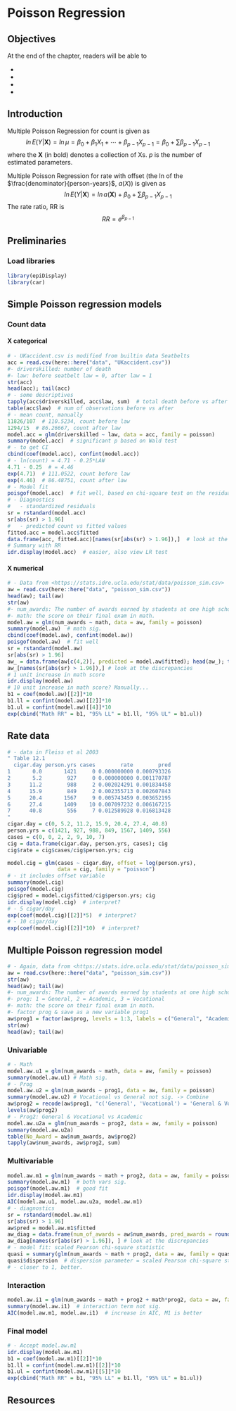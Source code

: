 # Poisson Regression

## Objectives

At the end of the chapter, readers will be able to 

-
-
-
-

## Introduction

Multiple Poisson Regression for count is given as
$$ln\,E(Y|\mathbf{X})=ln\,\mu=\beta_{0}+\beta_{1}X_{1}+\cdots+\beta_{p-1}X_{p-1}=\beta_{0}+\sum\beta_{p-1}X_{p-1}$$
where the **X** (in bold) denotes a collection of Xs. _p_ is the number of estimated parameters.

Multiple Poisson Regression for rate with offset (the ln of the $\frac{denominator}{person-years}$, $a(X)$) is given as
$$ln\,E(Y|\mathbf{X})=ln\,a(\mathbf{X})+\beta_{0}+\sum\beta_{p-1}X_{p-1}$$
The rate ratio, RR is
$$RR=e^{\beta_{p-1}}$$

## Preliminaries

### Load libraries

```r
library(epiDisplay)
library(car)
```

## Simple Poisson regression models

### Count data

#### X categorical 

```r
# - UKaccident.csv is modified from builtin data Seatbelts
acc = read.csv(here::here("data", "UKaccident.csv"))
#- driverskilled: number of death
#- law: before seatbelt law = 0, after law = 1
str(acc)
head(acc); tail(acc)
# - some descriptives
tapply(acc$driverskilled, acc$law, sum)  # total death before vs after
table(acc$law)  # num of observations before vs after
# - mean count, manually
11826/107  # 110.5234, count before law
1294/15  # 86.26667, count after law
model.acc = glm(driverskilled ~ law, data = acc, family = poisson)
summary(model.acc)  # significant p based on Wald test
# - to get CI
cbind(coef(model.acc), confint(model.acc))
# - ln(count) = 4.71 - 0.25*LAW
4.71 - 0.25  # = 4.46
exp(4.71)  # 111.0522, count before law
exp(4.46)  # 86.48751, count after law
# - Model fit
poisgof(model.acc)  # fit well, based on chi-square test on the residual deviance
# - Diagnostics
#   - standardized residuals
sr = rstandard(model.acc)
sr[abs(sr) > 1.96]
#   - predicted count vs fitted values
fitted.acc = model.acc$fitted
data.frame(acc, fitted.acc)[names(sr[abs(sr) > 1.96]),]  # look at the discrepancies
# Summary with RR
idr.display(model.acc)  # easier, also view LR test
```

#### X numerical

```r
# - Data from <https://stats.idre.ucla.edu/stat/data/poisson_sim.csv>
aw = read.csv(here::here("data", "poisson_sim.csv"))
head(aw); tail(aw)
str(aw)
#- num_awards: The number of awards earned by students at one high school.
#- math: the score on their final exam in math.
model.aw = glm(num_awards ~ math, data = aw, family = poisson)
summary(model.aw)  # math sig.
cbind(coef(model.aw), confint(model.aw))
poisgof(model.aw)  # fit well
sr = rstandard(model.aw)
sr[abs(sr) > 1.96]
aw_ = data.frame(aw[c(4,2)], predicted = model.aw$fitted); head(aw_); tail(aw_)
aw_[names(sr[abs(sr) > 1.96]),] # look at the discrepancies
# 1 unit increase in math score
idr.display(model.aw)
# 10 unit increase in math score? Manually...
b1 = coef(model.aw)[[2]]*10
b1.ll = confint(model.aw)[[2]]*10
b1.ul = confint(model.aw)[[4]]*10
exp(cbind("Math RR" = b1, "95% LL" = b1.ll, "95% UL" = b1.ul))
```

## Rate data

```r
# - data in Fleiss et al 2003
" Table 12.1
  cigar.day person.yrs cases        rate        pred
1       0.0       1421     0 0.000000000 0.000793326
2       5.2        927     0 0.000000000 0.001170787
3      11.2        988     2 0.002024291 0.001834458
4      15.9        849     2 0.002355713 0.002607843
5      20.4       1567     9 0.005743459 0.003652195
6      27.4       1409    10 0.007097232 0.006167215
7      40.8        556     7 0.012589928 0.016813428
"
cigar.day = c(0, 5.2, 11.2, 15.9, 20.4, 27.4, 40.8)
person.yrs = c(1421, 927, 988, 849, 1567, 1409, 556)
cases = c(0, 0, 2, 2, 9, 10, 7)
cig = data.frame(cigar.day, person.yrs, cases); cig
cig$rate = cig$cases/cig$person.yrs; cig

model.cig = glm(cases ~ cigar.day, offset = log(person.yrs), 
                data = cig, family = "poisson")
# - it includes offset variable
summary(model.cig)
poisgof(model.cig)
cig$pred = model.cig$fitted/cig$person.yrs; cig
idr.display(model.cig)  # interpret?
# - 5 cigar/day
exp(coef(model.cig)[[2]]*5)  # interpret?
# - 10 cigar/day
exp(coef(model.cig)[[2]]*10)  # interpret?
```

## Multiple Poisson regression model

```r
# - Again, data from <https://stats.idre.ucla.edu/stat/data/poisson_sim.csv>
aw = read.csv(here::here("data", "poisson_sim.csv"))
str(aw)
head(aw); tail(aw)
#- num_awards: The number of awards earned by students at one high school.
#- prog: 1 = General, 2 = Academic, 3 = Vocational
#- math: the score on their final exam in math.
#- factor prog & save as a new variable prog1
aw$prog1 = factor(aw$prog, levels = 1:3, labels = c("General", "Academic", "Vocational"))
str(aw)
head(aw); tail(aw)
```

### Univariable

```r
# - Math
model.aw.u1 = glm(num_awards ~ math, data = aw, family = poisson)
summary(model.aw.u1) # Math sig.
# - Prog
model.aw.u2 = glm(num_awards ~ prog1, data = aw, family = poisson)
summary(model.aw.u2) # Vocational vs General not sig. -> Combine
aw$prog2 = recode(aw$prog1, "c('General', 'Vocational') = 'General & Vocational'")
levels(aw$prog2)
# - Prog2: General & Vocational vs Academic
model.aw.u2a = glm(num_awards ~ prog2, data = aw, family = poisson)
summary(model.aw.u2a)
table(No_Award = aw$num_awards, aw$prog2)
tapply(aw$num_awards, aw$prog2, sum)
```

### Multivariable

```r
model.aw.m1 = glm(num_awards ~ math + prog2, data = aw, family = poisson)
summary(model.aw.m1)  # both vars sig.
poisgof(model.aw.m1)  # good fit
idr.display(model.aw.m1)  
AIC(model.aw.u1, model.aw.u2a, model.aw.m1)
# - diagnostics
sr = rstandard(model.aw.m1)
sr[abs(sr) > 1.96]
aw$pred = model.aw.m1$fitted
aw_diag = data.frame(num_of_awards = aw$num_awards, pred_awards = round(aw$pred, 1))
aw_diag[names(sr[abs(sr) > 1.96]), ] # look at the discrepancies
# - model fit: scaled Pearson chi-square statistic
quasi = summary(glm(num_awards ~ math + prog2, data = aw, family = quasipoisson))
quasi$dispersion  # dispersion parameter = scaled Pearson chi-square statistic
# - closer to 1, better.
```

### Interaction

```r
model.aw.i1 = glm(num_awards ~ math + prog2 + math*prog2, data = aw, family = poisson)
summary(model.aw.i1)  # interaction term not sig.
AIC(model.aw.m1, model.aw.i1)  # increase in AIC, M1 is better
```

### Final model

```r
# - Accept model.aw.m1
idr.display(model.aw.m1)
b1 = coef(model.aw.m1)[[2]]*10
b1.ll = confint(model.aw.m1)[[2]]*10
b1.ul = confint(model.aw.m1)[[5]]*10
exp(cbind("Math RR" = b1, "95% LL" = b1.ll, "95% UL" = b1.ul))
```

## Resources
